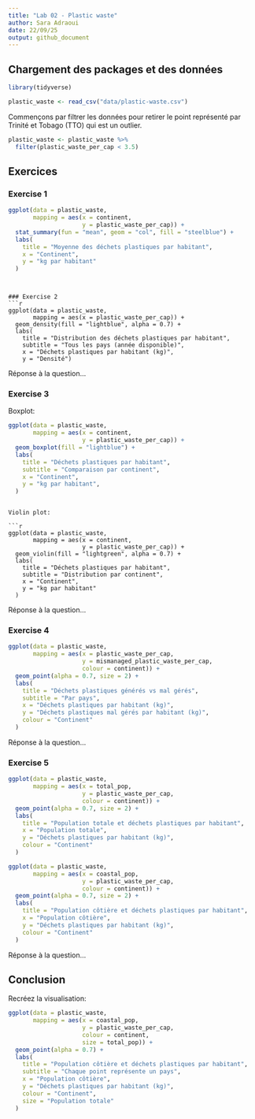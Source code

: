 ```yaml
---
title: "Lab 02 - Plastic waste"
author: Sara Adraoui
date: 22/09/25
output: github_document
---
```


## Chargement des packages et des données

```r
library(tidyverse) 
```

```r
plastic_waste <- read_csv("data/plastic-waste.csv")
```

Commençons par filtrer les données pour retirer le point représenté par Trinité et Tobago (TTO) qui est un outlier.

```r
plastic_waste <- plastic_waste %>%
  filter(plastic_waste_per_cap < 3.5)
```


## Exercices

### Exercise 1

```r
ggplot(data = plastic_waste,
       mapping = aes(x = continent,
                     y = plastic_waste_per_cap)) +
  stat_summary(fun = "mean", geom = "col", fill = "steelblue") +
  labs(
    title = "Moyenne des déchets plastiques par habitant",
    x = "Continent",
    y = "kg par habitant"
  )
```


```


### Exercise 2
```r
ggplot(data = plastic_waste,
       mapping = aes(x = plastic_waste_per_cap)) +
  geom_density(fill = "lightblue", alpha = 0.7) +
  labs(
    title = "Distribution des déchets plastiques par habitant",
    subtitle = "Tous les pays (année disponible)",
    x = "Déchets plastiques par habitant (kg)",
    y = "Densité")
```





Réponse à la question...

### Exercise 3

Boxplot:


```r
ggplot(data = plastic_waste,
       mapping = aes(x = continent,
                     y = plastic_waste_per_cap)) +
  geom_boxplot(fill = "lightblue") +
  labs(
    title = "Déchets plastiques par habitant",
    subtitle = "Comparaison par continent",
    x = "Continent",
    y = "kg par habitant",
  )
```

```

Violin plot:

```r
ggplot(data = plastic_waste,
       mapping = aes(x = continent,
                     y = plastic_waste_per_cap)) +
  geom_violin(fill = "lightgreen", alpha = 0.7) +
  labs(
    title = "Déchets plastiques par habitant",
    subtitle = "Distribution par continent",
    x = "Continent",
    y = "kg par habitant"
  )
```

Réponse à la question...

### Exercise 4


```r
ggplot(data = plastic_waste,
       mapping = aes(x = plastic_waste_per_cap,
                     y = mismanaged_plastic_waste_per_cap,
                     colour = continent)) +
  geom_point(alpha = 0.7, size = 2) +
  labs(
    title = "Déchets plastiques générés vs mal gérés",
    subtitle = "Par pays",
    x = "Déchets plastiques par habitant (kg)",
    y = "Déchets plastiques mal gérés par habitant (kg)",
    colour = "Continent"
  )
```


Réponse à la question...

### Exercise 5


```r
ggplot(data = plastic_waste,
       mapping = aes(x = total_pop,
                     y = plastic_waste_per_cap,
                     colour = continent)) +
  geom_point(alpha = 0.7, size = 2) +
  labs(
    title = "Population totale et déchets plastiques par habitant",
    x = "Population totale",
    y = "Déchets plastiques par habitant (kg)",
    colour = "Continent"
  )
```


```r
ggplot(data = plastic_waste,
       mapping = aes(x = coastal_pop,
                     y = plastic_waste_per_cap,
                     colour = continent)) +
  geom_point(alpha = 0.7, size = 2) +
  labs(
    title = "Population côtière et déchets plastiques par habitant",
    x = "Population côtière",
    y = "Déchets plastiques par habitant (kg)",
    colour = "Continent"
  )
```


Réponse à la question...


## Conclusion

Recréez la visualisation:

```r
ggplot(data = plastic_waste,
       mapping = aes(x = coastal_pop,
                     y = plastic_waste_per_cap,
                     colour = continent,
                     size = total_pop)) +
  geom_point(alpha = 0.7) +
  labs(
    title = "Population côtière et déchets plastiques par habitant",
    subtitle = "Chaque point représente un pays",
    x = "Population côtière",
    y = "Déchets plastiques par habitant (kg)",
    colour = "Continent",
    size = "Population totale"
  )
```


